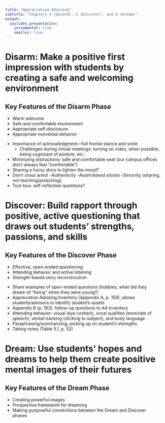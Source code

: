 ```yaml
---
title: "Appreciative Advising"
subtitle: "Chapters 4 (Disarm), 5 (Discover), and 6 (Dream)"
output:
  ioslides_presentation:
    incremental: true
    smaller: true
---
```


# Disarm: Make a positive first impression with students by creating a safe and welcoming environment

## Key Features of the Disarm Phase

- Warm welcome
- Safe and comfortable environment
- Appropriate self-disclosure
- Appropriate nonverbal behavior

<div class="notes">

- Importance of acknowledgment---full frontal stance and smile
  - Challenges during virtual meetings:  turning on video, when possible; being cognizant of posture, etc.
- Minimizing distractions; safe and comfortable seat (our campus offices don't always feel "comfortable")
- Sharing a funny story to lighten the mood?
- Don't cross arms!
-*Authenticity*
-*Asset-based stories*
-*Sincerity* (sharing, not teaching/preaching)
- Tool-box:  self-reflection questions?

</div>

# Discover: Build rapport through positive, active questioning that draws out students' strengths, passions, and skills

## Key Features of the Discover Phase

- Effective, open-ended questioning
- Attending behavior and active listening
- Strength-based story reconstruction

<div class="notes">

- Share examples of open-ended questions (hobbies, what did they dream of "being" when they were young?)
- Appreciative Advising Inventory (Appendix A, p. 159); allows students/advisors to identify student's assets
- Appendix B (p. 163):  follow-up questions to AA Inventory
- Attending behavior:  visual (eye contact), vocal qualities (tone/rate of speech), verbal tracking (sticking to subject), and body language
- Paraphrasing/summarizing; picking up on student's strengths
- Taking notes (Table 5.1, p. 52)

</div>

# Dream: Use students' hopes and dreams to help them create positive mental images of their futures

## {data-background="https://upload.wikimedia.org/wikipedia/commons/4/49/Deep-dream-white-noise-0050.jpg" data-background-size=cover}

## Key Features of the Dream Phase

- Creating powerful images
- Prospective framework for dreaming
- Making purposeful connections between the Dream and Discover phases